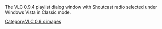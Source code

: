 The VLC 0.9.4 playlist dialog window with Shoutcast radio selected under Windows Vista in Classic mode.

[[Category:VLC 0.9.x images]]